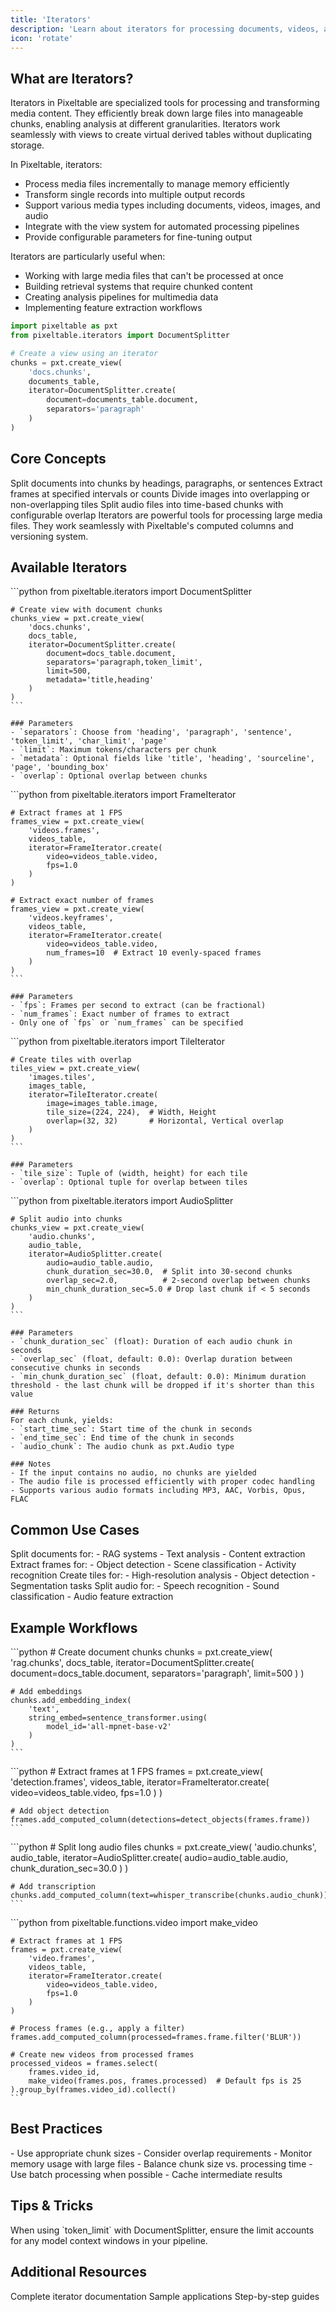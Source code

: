 ```yaml
---
title: 'Iterators'
description: 'Learn about iterators for processing documents, videos, audio, and images'
icon: 'rotate'
---
```


## What are Iterators?

Iterators in Pixeltable are specialized tools for processing and transforming media content. They efficiently break down large files into manageable chunks, enabling analysis at different granularities. Iterators work seamlessly with views to create virtual derived tables without duplicating storage.

In Pixeltable, iterators:
- Process media files incrementally to manage memory efficiently
- Transform single records into multiple output records
- Support various media types including documents, videos, images, and audio
- Integrate with the view system for automated processing pipelines
- Provide configurable parameters for fine-tuning output

Iterators are particularly useful when:
- Working with large media files that can't be processed at once
- Building retrieval systems that require chunked content
- Creating analysis pipelines for multimedia data
- Implementing feature extraction workflows

```python
import pixeltable as pxt
from pixeltable.iterators import DocumentSplitter

# Create a view using an iterator
chunks = pxt.create_view(
    'docs.chunks',
    documents_table,
    iterator=DocumentSplitter.create(
        document=documents_table.document,
        separators='paragraph'
    )
)
```

## Core Concepts

<CardGroup cols={2}>
  <Card title="Document Splitting" icon="file-lines">
    Split documents into chunks by headings, paragraphs, or sentences
  </Card>
  <Card title="Video Processing" icon="video">
    Extract frames at specified intervals or counts
  </Card>
  <Card title="Image Tiling" icon="images">
    Divide images into overlapping or non-overlapping tiles
  </Card>
  <Card title="Audio Chunking" icon="waveform">
    Split audio files into time-based chunks with configurable overlap
  </Card>
</CardGroup>

<Info>
Iterators are powerful tools for processing large media files. They work seamlessly with Pixeltable's computed columns and versioning system.
</Info>

## Available Iterators

<Tabs>
  <Tab title="DocumentSplitter">
    ```python
    from pixeltable.iterators import DocumentSplitter
    
    # Create view with document chunks
    chunks_view = pxt.create_view(
        'docs.chunks',
        docs_table,
        iterator=DocumentSplitter.create(
            document=docs_table.document,
            separators='paragraph,token_limit',
            limit=500,
            metadata='title,heading'
        )
    )
    ```

    ### Parameters
    - `separators`: Choose from 'heading', 'paragraph', 'sentence', 'token_limit', 'char_limit', 'page'
    - `limit`: Maximum tokens/characters per chunk
    - `metadata`: Optional fields like 'title', 'heading', 'sourceline', 'page', 'bounding_box'
    - `overlap`: Optional overlap between chunks
  </Tab>
  
  <Tab title="FrameIterator">
    ```python
    from pixeltable.iterators import FrameIterator
    
    # Extract frames at 1 FPS
    frames_view = pxt.create_view(
        'videos.frames',
        videos_table,
        iterator=FrameIterator.create(
            video=videos_table.video,
            fps=1.0
        )
    )
    
    # Extract exact number of frames
    frames_view = pxt.create_view(
        'videos.keyframes',
        videos_table,
        iterator=FrameIterator.create(
            video=videos_table.video,
            num_frames=10  # Extract 10 evenly-spaced frames
        )
    )
    ```

    ### Parameters
    - `fps`: Frames per second to extract (can be fractional)
    - `num_frames`: Exact number of frames to extract
    - Only one of `fps` or `num_frames` can be specified
  </Tab>

  <Tab title="TileIterator">
    ```python
    from pixeltable.iterators import TileIterator
    
    # Create tiles with overlap
    tiles_view = pxt.create_view(
        'images.tiles',
        images_table,
        iterator=TileIterator.create(
            image=images_table.image,
            tile_size=(224, 224),  # Width, Height
            overlap=(32, 32)       # Horizontal, Vertical overlap
        )
    )
    ```

    ### Parameters
    - `tile_size`: Tuple of (width, height) for each tile
    - `overlap`: Optional tuple for overlap between tiles
  </Tab>

  <Tab title="AudioSplitter">
    ```python
    from pixeltable.iterators import AudioSplitter
    
    # Split audio into chunks
    chunks_view = pxt.create_view(
        'audio.chunks',
        audio_table,
        iterator=AudioSplitter.create(
            audio=audio_table.audio,
            chunk_duration_sec=30.0,  # Split into 30-second chunks
            overlap_sec=2.0,          # 2-second overlap between chunks
            min_chunk_duration_sec=5.0 # Drop last chunk if < 5 seconds
        )
    )
    ```

    ### Parameters
    - `chunk_duration_sec` (float): Duration of each audio chunk in seconds
    - `overlap_sec` (float, default: 0.0): Overlap duration between consecutive chunks in seconds
    - `min_chunk_duration_sec` (float, default: 0.0): Minimum duration threshold - the last chunk will be dropped if it's shorter than this value

    ### Returns
    For each chunk, yields:
    - `start_time_sec`: Start time of the chunk in seconds
    - `end_time_sec`: End time of the chunk in seconds
    - `audio_chunk`: The audio chunk as pxt.Audio type

    ### Notes
    - If the input contains no audio, no chunks are yielded
    - The audio file is processed efficiently with proper codec handling
    - Supports various audio formats including MP3, AAC, Vorbis, Opus, FLAC
  </Tab>
</Tabs>

## Common Use Cases

<CardGroup cols={2}>
  <Card title="Document Processing" icon="book">
    Split documents for:
    - RAG systems
    - Text analysis
    - Content extraction
  </Card>
  
  <Card title="Video Analysis" icon="film">
    Extract frames for:
    - Object detection
    - Scene classification
    - Activity recognition
  </Card>

  <Card title="Image Processing" icon="image">
    Create tiles for:
    - High-resolution analysis
    - Object detection
    - Segmentation tasks
  </Card>

  <Card title="Audio Analysis" icon="waveform">
    Split audio for:
    - Speech recognition
    - Sound classification
    - Audio feature extraction
  </Card>
</CardGroup>

## Example Workflows

<AccordionGroup>
  <Accordion title="RAG Pipeline" icon="robot">
    ```python
    # Create document chunks
    chunks = pxt.create_view(
        'rag.chunks',
        docs_table,
        iterator=DocumentSplitter.create(
            document=docs_table.document,
            separators='paragraph',
            limit=500
        )
    )
    
    # Add embeddings
    chunks.add_embedding_index(
        'text',
        string_embed=sentence_transformer.using(
            model_id='all-mpnet-base-v2'
        )
    )
    ```
  </Accordion>

  <Accordion title="Video Object Detection" icon="video">
    ```python
    # Extract frames at 1 FPS
    frames = pxt.create_view(
        'detection.frames',
        videos_table,
        iterator=FrameIterator.create(
            video=videos_table.video,
            fps=1.0
        )
    )
    
    # Add object detection
    frames.add_computed_column(detections=detect_objects(frames.frame))
    ```
  </Accordion>

  <Accordion title="Audio Transcription" icon="microphone">
    ```python
    # Split long audio files
    chunks = pxt.create_view(
        'audio.chunks',
        audio_table,
        iterator=AudioSplitter.create(
            audio=audio_table.audio,
            chunk_duration_sec=30.0
        )
    )
    
    # Add transcription
    chunks.add_computed_column(text=whisper_transcribe(chunks.audio_chunk))
    ```
  </Accordion>

  <Accordion title="Video Generation" icon="film-simple">
    ```python
    from pixeltable.functions.video import make_video
    
    # Extract frames at 1 FPS
    frames = pxt.create_view(
        'video.frames',
        videos_table,
        iterator=FrameIterator.create(
            video=videos_table.video,
            fps=1.0
        )
    )
    
    # Process frames (e.g., apply a filter)
    frames.add_computed_column(processed=frames.frame.filter('BLUR'))
    
    # Create new videos from processed frames
    processed_videos = frames.select(
        frames.video_id,
        make_video(frames.pos, frames.processed)  # Default fps is 25
    ).group_by(frames.video_id).collect()
    ```
  </Accordion>
</AccordionGroup>

## Best Practices

<CardGroup cols={2}>
  <Card title="Memory Management" icon="memory">
    - Use appropriate chunk sizes
    - Consider overlap requirements
    - Monitor memory usage with large files
  </Card>
  
  <Card title="Performance" icon="gauge">
    - Balance chunk size vs. processing time
    - Use batch processing when possible
    - Cache intermediate results
  </Card>
</CardGroup>

## Tips & Tricks

<Warning>
When using `token_limit` with DocumentSplitter, ensure the limit accounts for any model context windows in your pipeline.
</Warning>

## Additional Resources

<CardGroup cols={3}>
  <Card title="API Reference" icon="book-bookmark" href="https://pixeltable.github.io/pixeltable/pixeltable/iterators/">
    Complete iterator documentation
  </Card>
  <Card title="Examples" icon="lightbulb" href="/docs/examples">
    Sample applications
  </Card>
  <Card title="Tutorials" icon="graduation-cap" href="/docs/tutorials">
    Step-by-step guides
  </Card>
</CardGroup>

